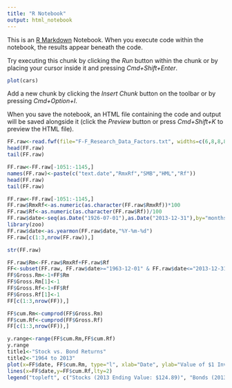 ```yaml
---
title: "R Notebook"
output: html_notebook
---
```


This is an [R Markdown](http://rmarkdown.rstudio.com) Notebook. When you execute code within the notebook, the results appear beneath the code. 

Try executing this chunk by clicking the *Run* button within the chunk or by placing your cursor inside it and pressing *Cmd+Shift+Enter*. 

```r
plot(cars)
```

Add a new chunk by clicking the *Insert Chunk* button on the toolbar or by pressing *Cmd+Option+I*.

When you save the notebook, an HTML file containing the code and output will be saved alongside it (click the *Preview* button or press *Cmd+Shift+K* to preview the HTML file).

```r
FF.raw<-read.fwf(file="F-F_Research_Data_Factors.txt", widths=c(6,8,8,8,8),skip=4)
head(FF.raw)
tail(FF.raw)
```


```r
FF.raw<-FF.raw[-1051:-1145,]
names(FF.raw)<-paste(c("text.date","RmxRf","SMB","HML","Rf"))
head(FF.raw)
tail(FF.raw)
```

```r
FF.raw<-FF.raw[-1051:-1145,]
FF.raw$RmxRf<-as.numeric(as.character(FF.raw$RmxRf))*100
FF.raw$Rf<-as.numeric(as.character(FF.raw$Rf))/100
FF.raw$date<-seq(as.Date("1926-07-01"),as.Date("2013-12-31"),by="months")
library(zoo)
FF.raw$date<-as.yearmon(FF.raw$date,"%Y-%m-%d")
FF.raw[c(1:3,nrow(FF.raw)),]
```


```r

str(FF.raw)
```


```r
FF.raw$Rm<-FF.raw$RmxRf+FF.raw$Rf
FF<-subset(FF.raw, FF.raw$date>="1963-12-01" & FF.raw$date<="2013-12-31")
FF$Gross.Rm<-1+FF$Rm
FF$Gross.Rm[1]<-1
FF$Gross.Rf<-1+FF$Rf
FF$Gross.Rf[1]<-1
FF[c(1:3,nrow(FF)),]
```


```r
FF$cum.Rm<-cumprod(FF$Gross.Rm)
FF$cum.Rf<-cumprod(FF$Gross.Rf)
FF[c(1:3,nrow(FF)),]
```

```r
y.range<-range(FF$cum.Rm,FF$cum.Rf)
y.range
title1<-"Stock vs. Bond Returns"
title2<-"1964 to 2013"
plot(x=FF$date, FF$cum.Rm, type="l", xlab="Date", ylab="Value of $1 Investment ($)", ylim=y.range, main=paste(title1,"\n",title2))
lines(x=FF$date,y=FF$cum.Rf,lty=2)
legend("topleft", c("Stocks (2013 Ending Value: $124.89)", "Bonds (2013 Ending Value: $12.10)"), lty=c(1,2))
```


```r

```

```r

```


```r

```

```r

```


```r

```

```r

```


```r

```
